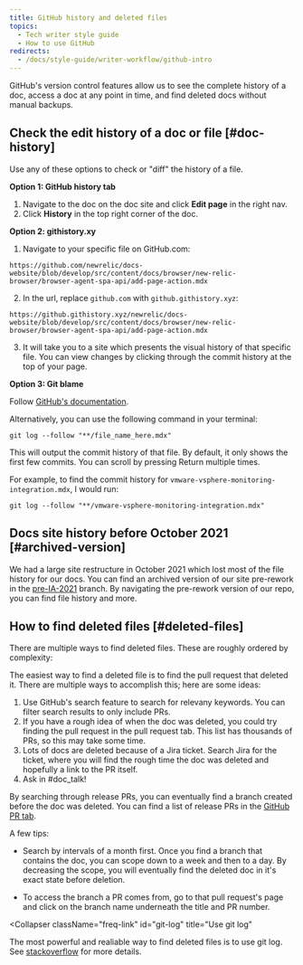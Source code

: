 ```yaml
---
title: GitHub history and deleted files
topics:
  - Tech writer style guide
  - How to use GitHub
redirects: 
  - /docs/style-guide/writer-workflow/github-intro
---
```


GitHub's version control features allow us to see the complete history of a doc, access a doc at any point in time, and find deleted docs without manual backups.

## Check the edit history of a doc or file [#doc-history]
Use any of these options to check or "diff" the history of a file.

**Option 1: GitHub history tab**
1. Navigate to the doc on the doc site and click **Edit page** in the right nav.
2. Click **History** in the top right corner of the doc. 

**Option 2: githistory.xy**
1. Navigate to your specific file on GitHub.com:
  ```
  https://github.com/newrelic/docs-website/blob/develop/src/content/docs/browser/new-relic-browser/browser-agent-spa-api/add-page-action.mdx
  ```
2. In the url, replace `github.com` with `github.githistory.xyz`:
  ```
  https://github.githistory.xyz/newrelic/docs-website/blob/develop/src/content/docs/browser/new-relic-browser/browser-agent-spa-api/add-page-action.mdx
  ```

3. It will take you to a site which presents the visual history of that specific file. You can view changes by clicking through the commit history at the top of your page.

**Option 3: Git blame**

Follow [GitHub's documentation](https://docs.github.com/en/github/managing-files-in-a-repository/managing-files-on-github/tracking-changes-in-a-file).

Alternatively, you can use the following command in your terminal:
```
git log --follow "**/file_name_here.mdx"
```
This will output the commit history of that file. By default, it only shows the first few commits. You can scroll by pressing Return multiple times.
  
For example, to find the commit history for  `vmware-vsphere-monitoring-integration.mdx`, I would run:
```
git log --follow "**/vmware-vsphere-monitoring-integration.mdx"
```
## Docs site history before October 2021 [#archived-version]

We had a large site restructure in October 2021 which lost most of the file history for our docs. You can find an archived version of our site pre-rework in the [pre-IA-2021](https://github.com/newrelic/docs-website/tree/pre-IA-2021) branch. By navigating the pre-rework version of our repo, you can find file history and more.

## How to find deleted files [#deleted-files]

There are multiple ways to find deleted files. These are roughly ordered by complexity:

<CollapserGroup>
  <Collapser
    className="freq-link"
    id="pr"
    title="Finding the deletion PR"
  >

The easiest way to find a deleted file is to find the pull request that deleted it. There are multiple ways to accomplish this; here are some ideas:

1. Use GitHub's search feature to search for relevany keywords. You can filter search results to only include PRs.
2. If you have a rough idea of when the doc was deleted, you could try finding the pull request in the pull request tab. This list has thousands of PRs, so this may take some time.
3. Lots of docs are deleted because of a Jira ticket. Search Jira for the ticket, where you will find the rough time the doc was deleted and hopefully a link to the PR itself.
4. Ask in #doc_talk!

  </Collapser>
  <Collapser
    className="freq-link"
    id="releases"
    title="Search through release PRs"
  >

By searching through release PRs, you can eventually find a branch created before the doc was deleted. You can find a list of release PRs in the [GitHub PR tab](https://github.com/newrelic/docs-we.bsite/pulls?q=is%3Apr+release+is%3Aclosed).

A few tips:
- Search by intervals of a month first. Once you find a branch that contains the doc, you can scope down to a week and then to a day. By decreasing the scope, you will eventually find the deleted doc in it's exact state before deletion.
- To access the branch a PR comes from, go to that pull request's page and click on the branch name underneath the title and PR number.

  </Collapser>

  </Collapser>
<Collapser
    className="freq-link"
    id="git-log"
    title="Use git log"
  >

The most powerful and realiable way to find deleted files is to use git log. See [stackoverflow](https://stackoverflow.com/questions/7203515/how-to-find-a-deleted-file-in-the-project-commit-history/7203551#7203551) for more details.

  </Collapser>
</CollapserGroup>